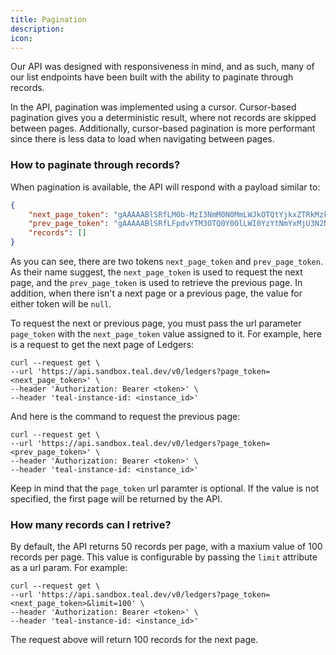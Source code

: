 ```yaml
---
title: Pagination
description: 
icon: 
---
```


Our API was designed with responsiveness in mind, and as such, many of our list endpoints have been built
with the ability to paginate through records.


In the API, pagination was implemented using a cursor. Cursor-based pagination gives you a deterministic
result, where not records are skipped between pages. Additionally, cursor-based pagination is more performant
since there is less data to load when navigating between pages.

### How to paginate through records?

When pagination is available, the API will respond with a payload similar to:

```json
{
    "next_page_token": "gAAAAABlSRfLM0b-MzI3NmM0N0MmLWJkOTQtYjkxZTRkMzkyNTE3==",
    "prev_page_token": "gAAAAABlSRfLFpdvYTM3OTQ0Y0OlLWI0YzYtNmYxMjU3N2NmMDk2==",
    "records": []
}
```

As you can see, there are two tokens `next_page_token` and `prev_page_token`. As their name suggest, the `next_page_token` is
used to request the next page, and the `prev_page_token` is used to retrieve the previous page. In addition, when there isn't
a next page or a previous page, the value for either token will be `null`. 

To request the next or previous page, you must pass the url parameter `page_token` with the `next_page_token` value assigned to
it. For example, here is a request to get the next page of Ledgers:

``` Shell
curl --request get \
--url 'https://api.sandbox.teal.dev/v0/ledgers?page_token=<next_page_token>' \
--header 'Authorization: Bearer <token>' \
--header 'teal-instance-id: <instance_id>'
```

And here is the command to request the previous page:


``` Shell
curl --request get \
--url 'https://api.sandbox.teal.dev/v0/ledgers?page_token=<prev_page_token>' \
--header 'Authorization: Bearer <token>' \
--header 'teal-instance-id: <instance_id>'
```

Keep in mind that the `page_token` url paramter is optional. If the value is not specified, the first page will be returned
by the API.

### How many records can I retrive?

By default, the API returns 50 records per page, with a maxium value of 100 records per page. This value is configurable by
passing the `limit` attribute as a url param. For example:

``` Shell
curl --request get \
--url 'https://api.sandbox.teal.dev/v0/ledgers?page_token=<next_page_token>&limit=100' \
--header 'Authorization: Bearer <token>' \
--header 'teal-instance-id: <instance_id>'
```

The request above will return 100 records for the next page. 